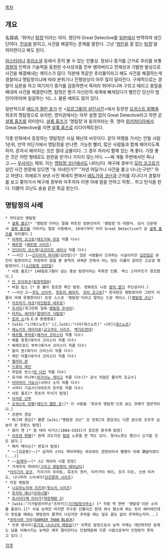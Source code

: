 [[목차]]

== 개요 ==
名探貞. '뛰어난 [[탐정]]'이라는 의미. 영단어 Great Detective를 [[일본]]에서 번역하여 생긴 단어다. [[진실]]을 밝히고, 사건을 해결하는 존재를 말한다. 그냥 '[[범인]]을 잘 잡는 [[탐정]]'을 의미한다고 봐도 된다.

[[미스터리]]나 [[추리소설]] 등에서 흔히 볼 수 있는 인물상. 정보나 증거를 근거로 추리를 보통 [[경찰]]의 인력과 기술력을 동원한 수사성과를 전부 쌩까버리고 천재성과 기발한 발상으로 사건을 해결해내는 케이스가 많다. 덕분에 똑같은 추리물이라고 해도 사건을 해결하는게 경찰이냐 명탐정이냐에 따라 분위기나 진행양상이 아무 많이 달라진다. 구체적으로는 경찰이 심문을 하고 여기저기 증거를 검증하면서 죽어라 뛰어다니며 구르고 때리고 총질을 해대며 사건을 해결한다면, 탐정은 뭔가 자신만의 세계에 빠져있다가 별안간 당신이 범인이야!라며 일갈하는 식(…). 물론 예외도 많이 있다.

일반적으로 [[에드거 앨런 포]]가 쓴 <[[모르그街의 살인사건]]>에서 등장한 [[오귀스트 뒤팽]]을 최초의 명탐정으로 보지만, 영미권에서는 아무 설명 없이 Great Detective라고 하면 곧 [[셜록 홈즈]]를 의미한다. [[셜록 홈즈]]가 '명탐정'과 동의어라는 뜻. 영어 [[위키피디아]]에서 Great Detective를 치면 [[셜록 홈즈]]로 리다이렉트된다.

각종 만화에서 등장하는 명탐정은 사실 재난의 씨앗이다. 같이 여행을 가서는 안될 사람 1순위, 만약 어딘가에서 명탐정을 만나면. 가능한 빨리, 많은 사람들과 함께 헤어지도록 하자. 혼자서 헤어지는 것은 절대 금물이다. 그 경우 차라리 함께 있는 게 좋다. 가장 좋은 것은 어떤 형태로도 원한을 받거나 가지지 않는거다. ~~왜 걔들 주변에서만 죽냐고.~~ [[우사미]]는 제외. 이는 [[명탐정 코난]]에서도 나타난다. 메구레 경부가 [[모리 코고로]]가 살인 사건 현장에 있으면 "또 자네인가?" "자넨 어딜가나 사건을 몰고 다니는구만!" 하고 까댄다. 피에로가 보낸 사진 메세지 편에서 [[에도가와 코난]]과 근처를 지나다가 경찰차를 보고 쫒아가서 메구레 경부와 마주치자 이젠 아예 말을 안하고 허헛... 하고 탄식을 한다. 더불어 코난도 슬슬 같은 취급 받는다.

== 명탐정의 사례 ==
 * 자타공인 명탐정
  * [[셜록 홈즈]][* '명탐정'이라는 말을 퍼트린 장본인이자 '명탐정'의 대명사. 당시 신문에서 [[셜록 홈즈]]를 가리키는 말로 사용해서, 19세기부터 이미 Great Detective가 곧 [[셜록 홈즈]]를 의미했다.]
  * [[아케치 코고로]]([[에도가와 란포]] 작품 다수)
  * [[배트맨]] ([[배트맨 시리즈]])
  * [[긴다이치 코스케]]([[요코미조 세이시]] 작품 다수)
  * ~~사신 1~~[[긴다이치 하지메]](김전일)[* 많은 사람들이 간과하는 사실이지만 [[김전일]]은 본인이 탐정이라고 자칭하지 않을 뿐 본작의 세계관 안에서 어느 정도 이름이 알려진 고교생 명탐정이다.]([[소년탐정 김전일]])
  * 네로 울프[* 140킬로그램이 넘는 뚱보 탐정이라는 독특한 인물. 렉스 스타우트가 창조했다.]
  * [[단 모리히코]]([[탐정학원Q]])
  * 버질 팁스 [* 존 볼이 창조한 흑인 탐정. 영화로도 나온 [[밤의 열기]] 주인공이다.]
  * ~~사신 2~~[[쿠도 신이치]], [[핫토리 헤이지]], [[모리 코고로]][* 한국판은 명탐정이라 그런지 이름이 아예 유명한이다! 또한 스스로 '명탐정'이라고 말하는 드문 케이스.]([[명탐정 코난]])
  * [[카츠라기 야코]]([[마인탐정 네우로]])
  * [[우사미]](개그만화 일화-[[명탐정 우사미]])
  * [[타카노 세이야]]([[절대미각 식탐정]])
  * [[토마 소]](Q.E.D 증명종료)
  * [wiki:"L(데스노트)" L],[wiki:"니아(데스노트)" 니아]([[데스노트]])
  * [[에노키즈 레이지로]]([[교고쿠도 시리즈]], [[백기도연대]])
  * [[에르퀼 푸아로]]([[애거서 크리스티]] 작품 다수)
  * 배틀 총경(애거서 크리스티 작품 다수)
  * 베레즈포드 부부(애거서 크리스티 작품 다수)
  * 할리 퀸(애거서 크리스티 작품 다수)
  * 제인 마플(애거서 크리스티 작품 다수)
  * [[엘러리 퀸]]
  * [[드루리 레인]]
  * 파일로 반스([[반 다인]] 작품 다수)
  * 유가와 마나부([[히가시노 게이고]] 작품 다수)[* 공식 직업은 물리학 조교수]
  * [[미타라이 기요시]](시마다 소지 작품 다수)
  * 시마다 기요시(아야츠지 유키토 작품 다수)
  * 네로 울프[* 최초의 미식가 탐정]
  * [[브라운 신부]]
  * [[오귀스트 뒤팽]]([[에드거 앨런 포]])[* 이 사람을 '최초의 명탐정'으로 보는 견해가 일반적이다.]
  * 프렌치 경감
  * 메그레 경감[* 물론 [wiki:"명탐정 코난" 모 만화]의 경감과는 다른 분으로 조르주 심농이 쓴 프랑스 탐정]
  * 찰리 챈 [* 얼 데어 비거스(1884~1933)가 창조한 중국계 탐정]
  * [[아르센 뤼팽]][* 원래 괴도지만 [[탐정]] 노릇을 한 적도 있다. 형사노릇도 했으니 신기할 것도 없다.]
  * 페리 메이슨[* 변호사 탐정]
  * ~~[김윤환]~~[* 심지어 스타1 게이머때는 외모와도 관련되어서 별명이 아예 '''코난'''이었다(...)]
  * ~~[[임재덕]]~~[* 스2 게이머 시절 한정]
  * 가게우라 하야미([[그리고 명탐정이 태어났다]])
  *[[키리기리 쿄코]], 키리기리 후히토, 류조지 겟카, 미카가미 레이, 조지 아프, 신센 미카도, 나나무라 스이세이([[단간론파 시리즈]]) 
 * 자칭 명탐정
  * [[니오우노미야 리즈무]]([[헛소리 시리즈]])
  * [[후지미 에나]]([[아자나엘]])
  * [[호시이다케 아이가]]([[역전재판 3]])
  * [wiki:"가가탐정사무소"츠마키]([[가가탐정사무소]]) [* 작중 딱 한번 '명탐정'이란 소리를 들었다.][* 사실 능력만 따지면 우수한 인물이긴 한데 워낙 평소에 하는 짓이 헤타레인데다 멋있을 때에는 명탐정의 품격이 나오지만 추락할 때는 밑도 끝도 없이 추락하는지라...]
  *[[쿠라사와 가이]]([[DARKER THAN BLACK]])
  * 잇큐 텐사이([[류가죠 나나나의 매장금]])[* 이쪽은 탐정으로서 능력 자체는 대단하지만 문제는 남을 이해시키는 능력은 매우 떨어진다는 단점때문에 다른 사람으로부터 인정받지 못하고 있다.]
[[각주]]
